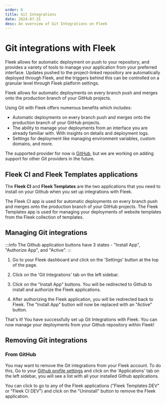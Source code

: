 ```yaml
---
order: 6
title: Git Integrations
date: 2024-07-31
desc: An overview of Git Integrations on Fleek
---
```


# Git integrations with Fleek

Fleek allows for automatic deployment on push to your repository, and provides a variety of tools to manage your application from your preferred interface.
Updates pushed to the project-linked repository are automatically deployed through Fleek, and the triggers behind this can be controlled on a granular level through Fleek platform settings.

Fleek allows for automatic deployments on every branch push and merges onto the production branch of your GitHub projects.

Using Git with Fleek offers numerous benefits which includes:

- Automatic deployments on every branch push and merges onto the production branch of your GitHub projects.
- The ability to manage your deployments from an interface you are already familiar with. With insights on details and deployment logs.
- Settings for deployment like managing environment variables, custom domains, and more.

The supported provider for now is [GitHub](https://github.com/), but we are working on adding support for other Git providers in the future.

## Fleek CI and Fleek Templates applications

The **Fleek CI** and **Fleek Templates** are the two applications that you need to install on your Github when you set up integrations with Fleek.

The Fleek CI app is used for automatic deployments on every branch push and merges onto the production branch of your GitHub projects. The Fleek Templates app is used for managing your deployments of website templates from the Fleek collection of templates.

## Managing Git integrations

:::info
The Github application buttons have 3 states - "Install App", "Authorize App", and "Active".
:::

1. Go to your Fleek dashboard and click on the 'Settings' button at the top of the page.

2. Click on the 'Git Integrations' tab on the left sidebar.

3. Click on the "Install App" buttons. You will be redirected to Github to install and authorize the Fleek applications.

4. After authorizing the Fleek application, you will be redirected back to Fleek. The "Install App" button will now be replaced with an "Active" button.

That's it! You have successfully set up Git Integrations with Fleek. You can now manage your deployments from your Github repository within Fleek!

## Removing Git integrations

### From GitHub

You may want to remove the Git integrations from your Fleek account. To do this, Go to your [Github profile settings](https://github.com/settings/profile) and click on the 'Applications' tab on the left sidebar, you will see a list with all your installed Github applications.

You can click to go to any of the Fleek applications ("Fleek Templates DEV" or "Fleek CI DEV") and click on the "Uninstall" button to remove the Fleek application.
